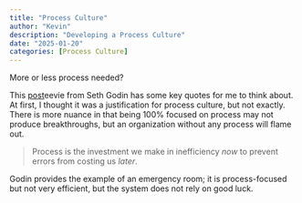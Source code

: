 ```yaml
---
title: "Process Culture"
author: "Kevin"
description: "Developing a Process Culture"
date: "2025-01-20"
categories: [Process Culture]
---
```


More or less process needed?

This [post](https://seths.blog/2025/01/building-a-process-culture/?)eevie from Seth Godin has some key quotes for me to think about. At first, I thought it was a justification for process culture, but not exactly. There is more nuance in that being 100% focused on process may not produce breakthroughs, but an organization without any process will flame out.

> Process is the investment we make in inefficiency *now* to prevent errors from costing us *later*.

Godin provides the example of an emergency room; it is process-focused but not very efficient, but the system does not rely on good luck.